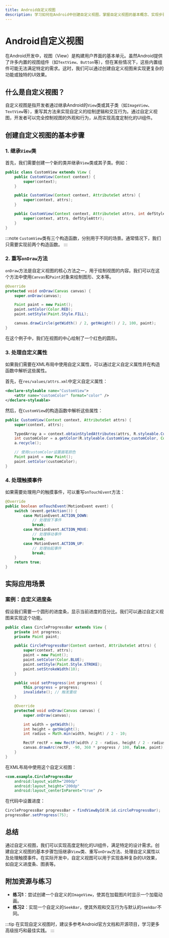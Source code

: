 ```yaml
---
title: Android自定义视图
description: 学习如何在Android中创建自定义视图，掌握自定义视图的基本概念、实现步骤以及实际应用场景。
---
```


# Android自定义视图

在Android开发中，视图（View）是构建用户界面的基本单元。虽然Android提供了许多内置的视图组件（如`TextView`、`Button`等），但在某些情况下，这些内置组件可能无法满足特定的需求。这时，我们可以通过创建自定义视图来实现更复杂的功能或独特的UI效果。

## 什么是自定义视图？

自定义视图是指开发者通过继承Android的`View`类或其子类（如`ImageView`、`TextView`等），重写其方法来实现自定义的绘制逻辑和交互行为。通过自定义视图，开发者可以完全控制视图的外观和行为，从而实现高度定制化的UI组件。

## 创建自定义视图的基本步骤

### 1. 继承`View`类

首先，我们需要创建一个新的类并继承`View`类或其子类。例如：

```java
public class CustomView extends View {
    public CustomView(Context context) {
        super(context);
    }

    public CustomView(Context context, AttributeSet attrs) {
        super(context, attrs);
    }

    public CustomView(Context context, AttributeSet attrs, int defStyleAttr) {
        super(context, attrs, defStyleAttr);
    }
}
```

:::note
`CustomView`类有三个构造函数，分别用于不同的场景。通常情况下，我们只需要实现前两个构造函数。
:::

### 2. 重写`onDraw`方法

`onDraw`方法是自定义视图的核心方法之一，用于绘制视图的内容。我们可以在这个方法中使用`Canvas`和`Paint`对象来绘制图形、文本等。

```java
@Override
protected void onDraw(Canvas canvas) {
    super.onDraw(canvas);

    Paint paint = new Paint();
    paint.setColor(Color.RED);
    paint.setStyle(Paint.Style.FILL);

    canvas.drawCircle(getWidth() / 2, getHeight() / 2, 100, paint);
}
```

在这个例子中，我们在视图的中心绘制了一个红色的圆形。

### 3. 处理自定义属性

如果我们需要在XML布局中使用自定义属性，可以通过定义自定义属性并在构造函数中解析这些属性。

首先，在`res/values/attrs.xml`中定义自定义属性：

```xml
<declare-styleable name="CustomView">
    <attr name="customColor" format="color" />
</declare-styleable>
```

然后，在`CustomView`的构造函数中解析这些属性：

```java
public CustomView(Context context, AttributeSet attrs) {
    super(context, attrs);

    TypedArray a = context.obtainStyledAttributes(attrs, R.styleable.CustomView);
    int customColor = a.getColor(R.styleable.CustomView_customColor, Color.RED);
    a.recycle();

    // 使用customColor设置画笔颜色
    Paint paint = new Paint();
    paint.setColor(customColor);
}
```

### 4. 处理触摸事件

如果需要处理用户的触摸事件，可以重写`onTouchEvent`方法：

```java
@Override
public boolean onTouchEvent(MotionEvent event) {
    switch (event.getAction()) {
        case MotionEvent.ACTION_DOWN:
            // 处理按下事件
            break;
        case MotionEvent.ACTION_MOVE:
            // 处理移动事件
            break;
        case MotionEvent.ACTION_UP:
            // 处理抬起事件
            break;
    }
    return true;
}
```

## 实际应用场景

### 案例：自定义进度条

假设我们需要一个圆形的进度条，显示当前进度的百分比。我们可以通过自定义视图来实现这个功能。

```java
public class CircleProgressBar extends View {
    private int progress;
    private Paint paint;

    public CircleProgressBar(Context context, AttributeSet attrs) {
        super(context, attrs);
        paint = new Paint();
        paint.setColor(Color.BLUE);
        paint.setStyle(Paint.Style.STROKE);
        paint.setStrokeWidth(10);
    }

    public void setProgress(int progress) {
        this.progress = progress;
        invalidate(); // 触发重绘
    }

    @Override
    protected void onDraw(Canvas canvas) {
        super.onDraw(canvas);

        int width = getWidth();
        int height = getHeight();
        int radius = Math.min(width, height) / 2 - 10;

        RectF rectF = new RectF(width / 2 - radius, height / 2 - radius, width / 2 + radius, height / 2 + radius);
        canvas.drawArc(rectF, -90, 360 * progress / 100, false, paint);
    }
}
```

在XML布局中使用这个自定义视图：

```xml
<com.example.CircleProgressBar
    android:layout_width="200dp"
    android:layout_height="200dp"
    android:layout_centerInParent="true" />
```

在代码中设置进度：

```java
CircleProgressBar progressBar = findViewById(R.id.circleProgressBar);
progressBar.setProgress(75);
```

## 总结

通过自定义视图，我们可以实现高度定制化的UI组件，满足特定的设计需求。创建自定义视图的基本步骤包括继承`View`类、重写`onDraw`方法、处理自定义属性以及处理触摸事件。在实际开发中，自定义视图可以用于实现各种复杂的UI效果，如自定义进度条、图表等。

## 附加资源与练习

- **练习1**：尝试创建一个自定义的`ImageView`，使其在加载图片时显示一个加载动画。
- **练习2**：实现一个自定义的`SeekBar`，使其外观和交互行为与默认的`SeekBar`不同。

:::tip
在实现自定义视图时，建议多参考Android官方文档和开源项目，学习更多高级技巧和最佳实践。
:::